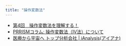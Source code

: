 ```yaml
---
title: "操作変数法"
---
```


- [第4回　操作変数法を理解する！](https://www.m3.com/clinical/news/608172?from=openClinicalNews)
- [PRRISMコラム: 操作変数法（IV法）について](http://prrismcolumn.blogspot.com/2016/06/iv.html)
- [医療から宇宙へ トップ分析会社 | iAnalysis(アイアナ)](https://ianalysis.jp/blog-article.php?title=%E6%93%8D%E4%BD%9C%E5%A4%89%E6%95%B0%EF%BC%88instrumental%20variable,%20IV%EF%BC%89%E3%81%A7%E3%81%AE%E4%BA%A4%E7%B5%A1%E8%AA%BF%E6%95%B4&date=20110520)
